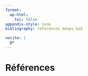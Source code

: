```yaml
---
format: 
  wp-html:
    toc: false
appendix-style: none
bibliography: references_meaps.bib

nocite: |
  @*
---
```


# Références {.unnumbered}

::: {#refs}
:::
